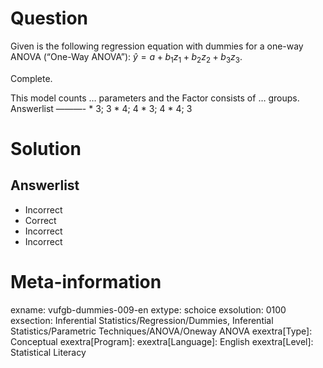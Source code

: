 Question
========
  
Given is the following regression equation with dummies for a one-way ANOVA ("One-Way ANOVA"): $\hat{y} = a+b_{1}z_{1}+b_{2}z_{2}+b_{3}z_{3}$.

Complete.

This model counts ... parameters and the Factor consists of ... groups. 
Answerlist
----------
* 3; 3
* 4; 4
* 3; 4
* 4; 3

Solution
========

Answerlist
----------
* Incorrect
* Correct
* Incorrect
* Incorrect

Meta-information
================
exname: vufgb-dummies-009-en
extype: schoice
exsolution: 0100
exsection: Inferential Statistics/Regression/Dummies, Inferential Statistics/Parametric Techniques/ANOVA/Oneway ANOVA
exextra[Type]: Conceptual
exextra[Program]: 
exextra[Language]: English
exextra[Level]: Statistical Literacy
